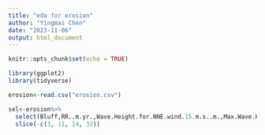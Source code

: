 ```yaml
---
title: "eda for erosion"
author: "Yingmai Chen"
date: "2023-11-06"
output: html_document
---
```


```r
knitr::opts_chunk$set(echo = TRUE)
```


```r
library(ggplot2)
library(tidyverse)
```


```r
erosion<-read.csv("erosion.csv")
```

```r
sel<-erosion%>%
  select(Bluff,RR..m.yr.,Wave.Height.for.NNE.wind.15.m.s..m.,Max.Wave.Height..m.)%>%
  slice(-c(3, 11, 14, 32))
```

```r

```

